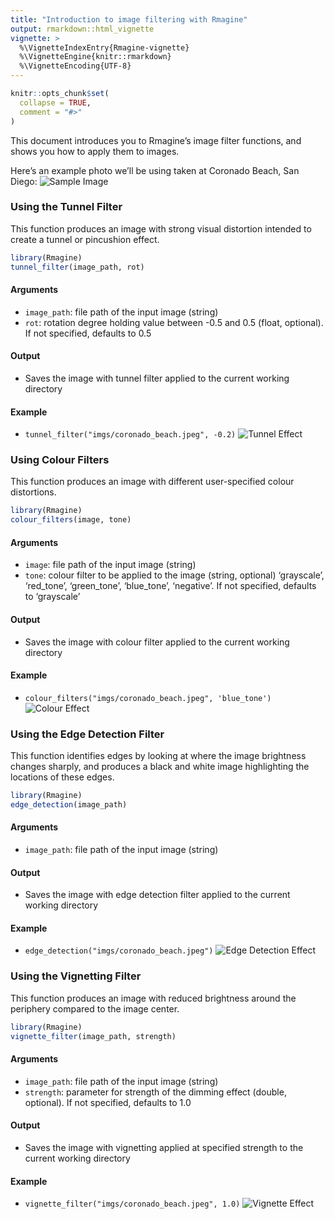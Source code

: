 ```yaml
---
title: "Introduction to image filtering with Rmagine"
output: rmarkdown::html_vignette
vignette: >
  %\VignetteIndexEntry{Rmagine-vignette}
  %\VignetteEngine{knitr::rmarkdown}
  %\VignetteEncoding{UTF-8}
---
```


```r
knitr::opts_chunk$set(
  collapse = TRUE,
  comment = "#>"
)
```

This document introduces you to Rmagine's image filter functions, and shows you how to apply them to images. 

Here's an example photo we'll be using taken at Coronado Beach, San Diego:
![Sample Image](imgs/coronado_beach.jpeg)

### Using the Tunnel Filter

This function produces an image with strong visual distortion intended to create a tunnel or pincushion effect.

```r
library(Rmagine)
tunnel_filter(image_path, rot)
```

#### Arguments

- `image_path`: file path of the input image (string)
- `rot`: rotation degree holding value between -0.5 and 0.5 (float, optional). If not specified, defaults to 0.5

#### Output

- Saves the image with tunnel filter applied to the current working directory

#### Example

- `tunnel_filter("imgs/coronado_beach.jpeg", -0.2)`
![Tunnel Effect](imgs/tunnel.jpg)

### Using Colour Filters

This function produces an image with different user-specified colour distortions.

```r
library(Rmagine)
colour_filters(image, tone)
```

#### Arguments

- `image`: file path of the input image (string)
- `tone`: colour filter to be applied to the image (string, optional) 'grayscale', 'red_tone', 'green_tone', 'blue_tone', 'negative'. If not specified, defaults to 'grayscale'

#### Output

- Saves the image with colour filter applied to the current working directory

#### Example

- `colour_filters("imgs/coronado_beach.jpeg", 'blue_tone')`
![Colour Effect](imgs/colour_filter.jpeg)


### Using the Edge Detection Filter

This function identifies edges by looking at where the image brightness changes sharply, and produces a black and white image highlighting the locations of these edges.

```r
library(Rmagine)
edge_detection(image_path)
```

#### Arguments

- `image_path`: file path of the input image (string)

#### Output

- Saves the image with edge detection filter applied to the current working directory

#### Example

- `edge_detection("imgs/coronado_beach.jpeg")`
![Edge Detection Effect](imgs/edge_detection_image.jpg)

### Using the Vignetting Filter

This function produces an image with reduced brightness around the periphery compared to the image center.

```r
library(Rmagine)
vignette_filter(image_path, strength)
```

#### Arguments

- `image_path`: file path of the input image (string)
- `strength`: parameter for strength of the dimming effect (double, optional). If not specified, defaults to 1.0

#### Output

- Saves the image with vignetting applied at specified strength to the current working directory

#### Example

- `vignette_filter("imgs/coronado_beach.jpeg", 1.0)`
![Vignette Effect](imgs/vignette.jpeg)

